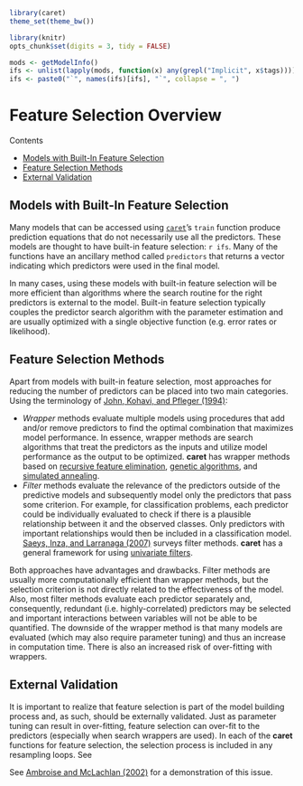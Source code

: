 ```r
library(caret)
theme_set(theme_bw())

library(knitr)
opts_chunk$set(digits = 3, tidy = FALSE)

mods <- getModelInfo()
ifs <- unlist(lapply(mods, function(x) any(grepl("Implicit", x$tags))))
ifs <- paste0("`", names(ifs)[ifs], "`", collapse = ", ")
```


# Feature Selection Overview

Contents

 - [Models with Built-In Feature Selection](#builtin)
 - [Feature Selection Methods](#methods)
 - [External Validation](#external)

<div id="builtin"></div>

## Models with Built-In Feature Selection

Many models that can be accessed using [`caret`](http://cran.r-project.org/web/packages/caret/index.html)'s `train` function produce prediction equations that do not necessarily use all the predictors. These models are thought to have built-in feature selection: `r ifs`. Many of the functions have an ancillary method called  `predictors` that returns a vector indicating which predictors were used in the final model.

In many cases, using these models with built-in feature selection will be more efficient than algorithms where the search routine for the right predictors is external to the model. Built-in feature selection typically couples the predictor search algorithm with the parameter estimation and are usually optimized with a single objective function (e.g. error rates or likelihood).

<div id="methods"> </div>

## Feature Selection Methods

Apart from models with built-in feature selection, most approaches for reducing the number of predictors can be placed into two main categories. Using the terminology of [John, Kohavi, and Pfleger (1994)](http://scholar.google.com/scholar?q=%22Irrelevant+Features+and+the+Subset+Selection+Problem):

 - *Wrapper* methods evaluate multiple models using procedures that add and/or remove predictors to find the optimal combination that maximizes model performance. In essence, wrapper methods are search algorithms that treat the predictors as the inputs and utilize model performance as the output to be optimized. **caret** has wrapper methods based on [recursive feature elimination](rfe.html), [genetic algorithms](ga.html), and [simulated annealing](sa.html).
 - *Filter* methods evaluate the relevance of the predictors outside of the predictive models and subsequently model only the predictors that pass some criterion. For example, for classification problems, each predictor could be individually evaluated to check if there is a plausible relationship between it and the observed classes. Only predictors with important relationships would then be included in a classification model. [Saeys, Inza, and Larranaga (2007)](http://scholar.google.com/scholar?q=%22A+review+of+feature+selection+techniques+in+bioinformatics) surveys filter methods. **caret** has a general framework for using [univariate filters](filters.html).

Both approaches have advantages and drawbacks. Filter methods are usually more computationally efficient than wrapper methods, but the selection criterion is not directly related to the effectiveness of the model. Also, most filter methods evaluate each predictor separately and, consequently, redundant (i.e. highly-correlated) predictors may be selected and important interactions between variables will not be able to be quantified. The downside of the wrapper method is that many models are evaluated (which may also require parameter tuning) and thus an increase in computation time. There is also an increased risk of over-fitting with wrappers.

<div id="external"></div>

## External Validation

It is important to realize that feature selection is part of the model building process and, as such, should be externally validated. Just as parameter tuning can result in over-fitting, feature selection can over-fit to the predictors (especially when search wrappers are used). In each of the **caret** functions for feature selection, the selection process is included in any resampling loops. See

See [Ambroise and McLachlan (2002)](http://scholar.google.com/scholar?q=%22Selection+bias+in+gene+extraction+on+t e+basis+of+microarray+gene-expression+data) for a demonstration of this issue.
